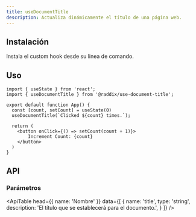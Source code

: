 ```yaml
---
title: useDocumentTitle
description: Actualiza dinámicamente el título de una página web.
---
```


## Instalación

Instala el custom hook desde su linea de comando.

<Snippet pkg text='@raddix/use-document-title' />

## Uso

```tsx
import { useState } from 'react';
import { useDocumentTitle } from '@raddix/use-document-title';

export default function App() {
  const [count, setCount] = useState(0)
  useDocumentTitle(`Clicked ${count} times.`);

  return (
    <button onClick={() => setCount(count + 1)}>
        Increment Count: {count}
    </button>
  )
}
```

## API

### Parámetros

<ApiTable
  head={{
    name: 'Nombre'
  }}
  data={[
    {
      name: 'title',
      type: 'string',
      description: 'El título que se establecerá para el documento.',
    }
  ]}
 />